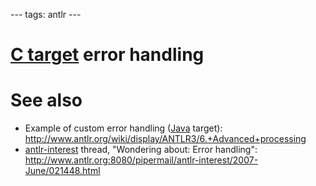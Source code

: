 ---
tags: antlr
---
= [[C target]] error handling =
= See also =

* Example of custom error handling ([[Java]] target): http://www.antlr.org/wiki/display/ANTLR3/6.+Advanced+processing
* [[antlr-interest]] thread, "Wondering about: Error handling": http://www.antlr.org:8080/pipermail/antlr-interest/2007-June/021448.html
